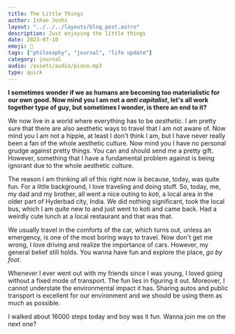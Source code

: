 ```yaml
---
title: The Little Things
author: Ishan Joshi
layout: "../../../layouts/blog_post.astro"
description: Just enjoying the little things
date: 2023-07-10
emoji: 🚌
tags: ["philosophy", "journal", "life update"]
category: journal
audio: /assets/audio/piano.mp3
type: quick
---
```


**I sometimes wonder if we as humans are becoming too materialistic for our own good.
Now mind you I am not a _anti capitalist_, let's all work together type of guy, but sometimes
I wonder, is there an end to it?**

We now live in a world where everything has to be _aesthetic_. I am pretty sure that there are
also aesthetic ways to travel that I am not aware of. Now mind you I am not a hippie, at least I don't think I am,
but I have never really been a fan of the whole aesthetic culture.
Now mind you I have no personal grudge against pretty things. You can and should send me a pretty gift.
However, something that I have a fundamental problem against is being ignorant due to the whole aesthetic culture.

The reason I am thinking all of this right now is because, today, was quite fun. For a little background, I love traveling and doing stuff.
So, today, me, my dad and my brother, all went a nice outing to _koti_, a local 
area in the older part of Hyderbad city, India. We did nothing significant, took the local
bus, which I am quite new to and just went to koti and came back.
Had a weirdly cute lunch at a local restaurant and that was that.

We usually travel in the comforts of the car, which turns out, unless an emergency, is one of the most 
boring ways to travel. Now don't get me wrong, I love driving and realize the importance of cars.
However, my general belief still holds. You wanna have fun and explore the place, *go by foot*.

Whenever I ever went out with my friends since I was young, I loved going without a fixed mode of transport.
The fun lies in figuring it out. Moreover, I cannot understate the environmental impact it has.
Sharing autos and public transport is excellent for our environment and we should be using them as much as possible.

I walked about 16000 steps today and boy was it fun. Wanna join me on the next one?